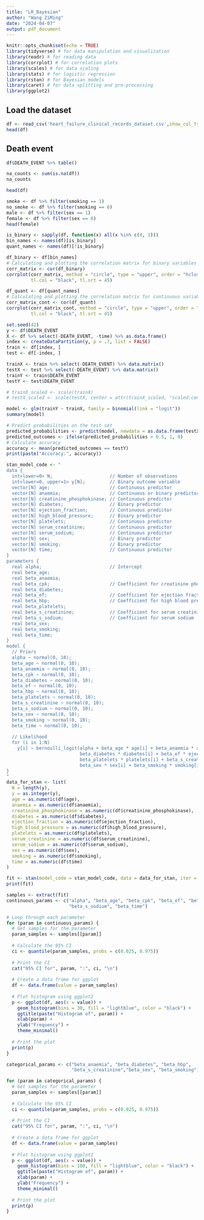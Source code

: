 ```yaml
---
title: "LR_Bayesian"
author: "Wang ZiMing"
date: "2024-04-07"
output: pdf_document
---
```


```r
knitr::opts_chunk$set(echo = TRUE)
library(tidyverse) # for data manipulation and visualization
library(readr) # for reading data
library(corrplot) # for correlation plots
library(scales) # for data scaling
library(stats) # for logistic regression
library(rstan) # for Bayesian models
library(caret) # for data splitting and pre-processing
library(ggplot2)
```

## Load the dataset
```r
df <- read_csv('heart_failure_clinical_records_dataset.csv',show_col_types = FALSE)
head(df)
```

## Death event

```r
df$DEATH_EVENT %>% table()
```

```r
na_counts <- sum(is.na(df))
na_counts

```
```r
head(df)
```

```r
smoke <- df %>% filter(smoking == 1)
no_smoke <- df %>% filter(smoking == 0)
male <- df %>% filter(sex == 1)
female <- df %>% filter(sex == 0)
head(female)

```
```r
is_binary <- sapply(df, function(x) all(x %in% c(0, 1)))
bin_names <- names(df)[is_binary]
quant_names <- names(df)[!is_binary]

df_binary <- df[bin_names]
# Calculating and plotting the correlation matrix for binary variables
corr_matrix <- cor(df_binary)
corrplot(corr_matrix, method = "circle", type = "upper", order = "hclust", 
         tl.col = "black", tl.srt = 45)

df_quant <- df[quant_names]
# Calculating and plotting the correlation matrix for continuous variables
corr_matrix_cont <- cor(df_quant)
corrplot(corr_matrix_cont, method = "circle", type = "upper", order = "hclust", 
         tl.col = "black", tl.srt = 45)

```
```r
set.seed(42)
y <- df$DEATH_EVENT
X <- df %>% select(-DEATH_EVENT, -time) %>% as.data.frame()
index <- createDataPartition(y, p = .7, list = FALSE)
train <- df[index, ]
test <- df[-index, ]

trainX <- train %>% select(-DEATH_EVENT) %>% data.matrix()
testX <- test %>% select(-DEATH_EVENT) %>% data.matrix()
trainY <- train$DEATH_EVENT
testY <- test$DEATH_EVENT

# trainX_scaled <- scale(trainX)
# testX_scaled <- scale(testX, center = attr(trainX_scaled, "scaled:center"), scale = attr(trainX_scaled, "scaled:scale"))

model <- glm(trainY ~ trainX, family = binomial(link = "logit"))
summary(model)
```
```r
# Predict probabilities on the test set
predicted_probabilities <- predict(model, newdata = as.data.frame(testX_scaled), type = "response")
predicted_outcomes <- ifelse(predicted_probabilities > 0.5, 1, 0)
# Calculate accuracy
accuracy <- mean(predicted_outcomes == testY)
print(paste("Accuracy:", accuracy))
```


```r
stan_model_code <- "
data {
  int<lower=0> N;                     // Number of observations
  int<lower=0, upper=1> y[N];         // Binary outcome variable
  vector[N] age;                      // Continuous predictor
  vector[N] anaemia;                  // Continuous or binary predictor
  vector[N] creatinine_phosphokinase; // Continuous predictor
  vector[N] diabetes;                 // Binary predictor
  vector[N] ejection_fraction;        // Continuous predictor
  vector[N] high_blood_pressure;      // Binary predictor
  vector[N] platelets;                // Continuous predictor
  vector[N] serum_creatinine;         // Continuous predictor
  vector[N] serum_sodium;             // Continuous predictor
  vector[N] sex;                      // Binary predictor
  vector[N] smoking;                  // Binary predictor
  vector[N] time;                     // Continuous predictor
}
parameters {
  real alpha;                         // Intercept
  real beta_age;
  real beta_anaemia;
  real beta_cpk;                      // Coefficient for creatinine phosphokinase
  real beta_diabetes;
  real beta_ef;                       // Coefficient for ejection fraction
  real beta_hbp;                      // Coefficient for high blood pressure
  real beta_platelets;
  real beta_s_creatinine;             // Coefficient for serum creatinine
  real beta_s_sodium;                 // Coefficient for serum sodium
  real beta_sex;
  real beta_smoking;
  real beta_time;
}
model {
  // Priors
  alpha ~ normal(0, 10);
  beta_age ~ normal(0, 10);
  beta_anaemia ~ normal(0, 10);
  beta_cpk ~ normal(0, 10);
  beta_diabetes ~ normal(0, 10);
  beta_ef ~ normal(0, 10);
  beta_hbp ~ normal(0, 10);
  beta_platelets ~ normal(0, 10);
  beta_s_creatinine ~ normal(0, 10);
  beta_s_sodium ~ normal(0, 10);
  beta_sex ~ normal(0, 10);
  beta_smoking ~ normal(0, 10);
  beta_time ~ normal(0, 10);
  
  // Likelihood
  for (i in 1:N)
    y[i] ~ bernoulli_logit(alpha + beta_age * age[i] + beta_anaemia * anaemia[i] + beta_cpk * creatinine_phosphokinase[i] +
                           beta_diabetes * diabetes[i] + beta_ef * ejection_fraction[i] + beta_hbp * high_blood_pressure[i] +
                           beta_platelets * platelets[i] + beta_s_creatinine * serum_creatinine[i] + beta_s_sodium * serum_sodium[i] +
                           beta_sex * sex[i] + beta_smoking * smoking[i] + beta_time * time[i]);
}
"
data_for_stan <- list(
  N = length(y),
  y = as.integer(y),
  age = as.numeric(df$age),
  anaemia = as.numeric(df$anaemia),
  creatinine_phosphokinase = as.numeric(df$creatinine_phosphokinase),
  diabetes = as.numeric(df$diabetes),
  ejection_fraction = as.numeric(df$ejection_fraction),
  high_blood_pressure = as.numeric(df$high_blood_pressure),
  platelets = as.numeric(df$platelets),
  serum_creatinine = as.numeric(df$serum_creatinine),
  serum_sodium = as.numeric(df$serum_sodium),
  sex = as.numeric(df$sex),
  smoking = as.numeric(df$smoking),
  time = as.numeric(df$time)
)

fit <- stan(model_code = stan_model_code, data = data_for_stan, iter = 3000, chains = 4, warmup = 1000, seed = 101)
print(fit)
```

```r
samples <- extract(fit)
continuous_params <- c("alpha", "beta_age", "beta_cpk", "beta_ef", "beta_platelets", 
                       "beta_s_sodium", "beta_time")

# Loop through each parameter
for (param in continuous_params) {
  # Get samples for the parameter
  param_samples <- samples[[param]]
  
  # Calculate the 95% CI
  ci <- quantile(param_samples, probs = c(0.025, 0.975))
  
  # Print the CI
  cat("95% CI for", param, ":", ci, "\n")
  
  # Create a data frame for ggplot
  df <- data.frame(value = param_samples)
  
  # Plot histogram using ggplot2
  p <- ggplot(df, aes(x = value)) +
    geom_histogram(bins = 30, fill = "lightblue", color = "black") +
    ggtitle(paste("Histogram of", param)) +
    xlab(param) +
    ylab("Frequency") +
    theme_minimal()
  
  # Print the plot
  print(p)
}
```

```r
categorical_params <- c("beta_anaemia", "beta_diabetes", "beta_hbp",
                        "beta_s_creatinine","beta_sex", "beta_smoking")

for (param in categorical_params) {
  # Get samples for the parameter
  param_samples <- samples[[param]]
  
  # Calculate the 95% CI
  ci <- quantile(param_samples, probs = c(0.025, 0.975))
  
  # Print the CI
  cat("95% CI for", param, ":", ci, "\n")
  
  # Create a data frame for ggplot
  df <- data.frame(value = param_samples)
  
  # Plot histogram using ggplot2
  p <- ggplot(df, aes(x = value)) +
    geom_histogram(bins = 100, fill = "lightblue", color = "black") +
    ggtitle(paste("Histogram of", param)) +
    xlab(param) +
    ylab("Frequency") +
    theme_minimal()
  
  # Print the plot
  print(p)
}
```

